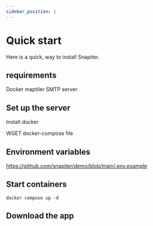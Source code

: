 ```yaml
---
sidebar_position: 1
---
```


# Quick start
Here is a quick, way to install Snapiter.

## requirements
Docker
maptiler
SMTP server

## Set up the server
Install docker

WGET docker-compose file

## Environment variables
https://github.com/snapiter/demo/blob/main/.env.example


## Start containers
```
docker compose up -d
```

## Download the app


